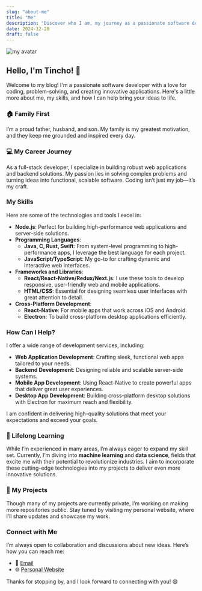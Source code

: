 ```yaml
---
slug: "about-me"
title: "Me"
description: "Discover who I am, my journey as a passionate software developer, and the skills I bring to the table. Let's connect!"
date: 2024-12-20
draft: false
---
```




![my avatar](./avatar.jpeg)

## Hello, I'm Tincho! 👋

Welcome to my blog! I'm a passionate software developer with a love for coding, problem-solving, and creating innovative applications. Here's a little more about me, my skills, and how I can help bring your ideas to life.

### 🏠 Family First

I’m a proud father, husband, and son. My family is my greatest motivation, and they keep me grounded and inspired every day.

### 💻 My Career Journey

As a full-stack developer, I specialize in building robust web applications and backend solutions. My passion lies in solving complex problems and turning ideas into functional, scalable software. Coding isn’t just my job—it’s my craft.

### My Skills

Here are some of the technologies and tools I excel in:

- **Node.js**: Perfect for building high-performance web applications and server-side solutions.
- **Programming Languages**:
  - **Java, C, Rust, Swift**: From system-level programming to high-performance apps, I leverage the best language for each project.
  - **JavaScript/TypeScript**: My go-to for crafting dynamic and interactive web interfaces.
- **Frameworks and Libraries**:
  - **React/React-Native/Redux/Next.js**: I use these tools to develop responsive, user-friendly web and mobile applications.
  - **HTML/CSS**: Essential for designing seamless user interfaces with great attention to detail.
- **Cross-Platform Development**:
  - **React-Native**: For mobile apps that work across iOS and Android.
  - **Electron**: To build cross-platform desktop applications efficiently.

### How Can I Help?

I offer a wide range of development services, including:

- **Web Application Development**: Crafting sleek, functional web apps tailored to your needs.
- **Backend Development**: Designing reliable and scalable server-side systems.
- **Mobile App Development**: Using React-Native to create powerful apps that deliver great user experiences.
- **Desktop App Development**: Building cross-platform desktop solutions with Electron for maximum reach and flexibility.

I am confident in delivering high-quality solutions that meet your expectations and exceed your goals.

### 🌱 Lifelong Learning

While I’m experienced in many areas, I’m always eager to expand my skill set. Currently, I’m diving into **machine learning** and **data science**, fields that excite me with their potential to revolutionize industries. I aim to incorporate these cutting-edge technologies into my projects to deliver even more innovative solutions.

### 🚀 My Projects

Though many of my projects are currently private, I’m working on making more repositories public. Stay tuned by visiting my personal website, where I’ll share updates and showcase my work.

### Connect with Me

I’m always open to collaboration and discussions about new ideas. Here’s how you can reach me:

- 📧 [Email](mailto:guotingchaopr@gmail.com)
- 🌐 [Personal Website ](https://me.bitedance.fun)

Thanks for stopping by, and I look forward to connecting with you! 😄
